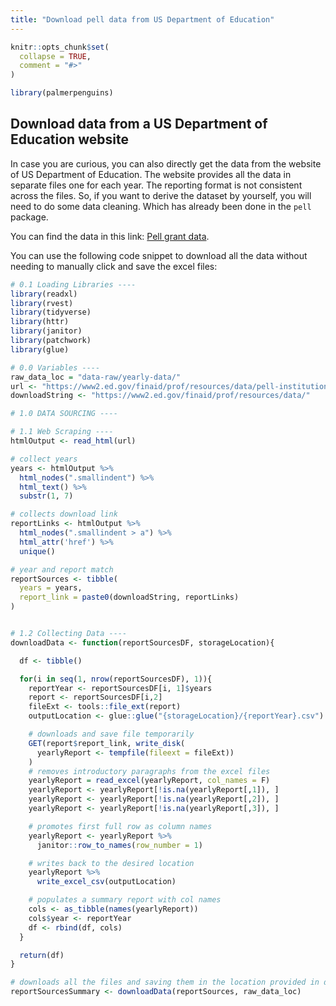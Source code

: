 ```yaml
---
title: "Download pell data from US Department of Education"
---
```


```r
knitr::opts_chunk$set(
  collapse = TRUE,
  comment = "#>"
)
```

```r
library(palmerpenguins)
```

## Download data from a US Department of Education website

In case you are curious, you can also directly get the data from the website of US Department of Education. The website provides all the data in separate files one for each year. The reporting format is not consistent across the files. So, if you want to derive the dataset by yourself, you will need to do some data cleaning. Which has already been done in the `pell` package.

You can find the data in this link: [Pell grant data](https://www2.ed.gov/finaid/prof/resources/data/pell-institution.html).

You can use the following code snippet to download all the data without needing to manually click and save the excel files: 

```r
# 0.1 Loading Libraries ----
library(readxl)
library(rvest)
library(tidyverse)
library(httr)
library(janitor)
library(patchwork)
library(glue)

# 0.0 Variables ----
raw_data_loc = "data-raw/yearly-data/"
url <- "https://www2.ed.gov/finaid/prof/resources/data/pell-institution.html"
downloadString <- "https://www2.ed.gov/finaid/prof/resources/data/"

# 1.0 DATA SOURCING ----

# 1.1 Web Scraping ----
htmlOutput <- read_html(url)

# collect years
years <- htmlOutput %>%
  html_nodes(".smallindent") %>%
  html_text() %>%
  substr(1, 7)

# collects download link
reportLinks <- htmlOutput %>%
  html_nodes(".smallindent > a") %>%
  html_attr('href') %>%
  unique()

# year and report match
reportSources <- tibble(
  years = years,
  report_link = paste0(downloadString, reportLinks)
)


# 1.2 Collecting Data ----
downloadData <- function(reportSourcesDF, storageLocation){

  df <- tibble()

  for(i in seq(1, nrow(reportSourcesDF), 1)){
    reportYear <- reportSourcesDF[i, 1]$years
    report <- reportSourcesDF[i,2]
    fileExt <- tools::file_ext(report)
    outputLocation <- glue::glue("{storageLocation}/{reportYear}.csv")

    # downloads and save file temporarily
    GET(report$report_link, write_disk(
      yearlyReport <- tempfile(fileext = fileExt))
    )
    # removes introductory paragraphs from the excel files
    yearlyReport = read_excel(yearlyReport, col_names = F)
    yearlyReport <- yearlyReport[!is.na(yearlyReport[,1]), ]
    yearlyReport <- yearlyReport[!is.na(yearlyReport[,2]), ]
    yearlyReport <- yearlyReport[!is.na(yearlyReport[,3]), ]

    # promotes first full row as column names
    yearlyReport <- yearlyReport %>%
      janitor::row_to_names(row_number = 1)

    # writes back to the desired location
    yearlyReport %>%
      write_excel_csv(outputLocation)

    # populates a summary report with col names
    cols <- as_tibble(names(yearlyReport))
    cols$year <- reportYear
    df <- rbind(df, cols)
  }

  return(df)
}

# downloads all the files and saving them in the location provided in downloadData() as storageLocation argument.
reportSourcesSummary <- downloadData(reportSources, raw_data_loc)

```

